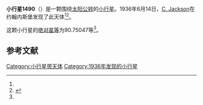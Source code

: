 {{Infobox planet
| bgcolour = #FFFFC0
| name = 1490 Limpopo
| symbol = 
| image = 
| caption = 
| discovery = yes
| discovery_ref = 
| discoverer = [[C._Jackson|C. Jackson]]
| discovery_site = [[约翰内斯堡|约翰内斯堡]] 
| discovered = 1936年6月14日
| designations = yes
| mp_name = 
| named_after = 
| alt_names = 1936 LB/ 1931 BL / 1937 WJ / 1937 YK / 1947 ND / 1965 OD
| mp_category = [[主带小行星|主带小行星]]
| orbit_ref = <ref name="a">[http://ssd.jpl.nasa.gov/sbdb.cgi?sstr=1490 1490 Limpopo] {{Wayback|url=http://ssd.jpl.nasa.gov/sbdb.cgi?sstr=1490 |date=20201119011146 }}，小行星數據庫瀏覽器（JPL Small-Body Database Browser）－[[美国国家航空航天局|美国国家航空航天局]]喷气推进实验室</ref>
| epoch = 2456400.5 (2013年4月18日更新)
| aphelion = {{convert|2.7149220|AU|km|3|abbr=on|lk=out}}
| perihelion = {{convert|1.9908448|AU|km|3|abbr=on}}
| semimajor = {{convert|2.3528834|AU|km|3|abbr=on}}
| eccentricity = 0.1538702
| period = 1318.25378 [[日|日]]<br />3.61[[儒略年|儒略年]]
| avg_speed = 
| inclination = 10.02568
| asc_node = 254.33214
| mean_anomaly = 
| arg_peri = 90.75047
| satellites = 
| physical_characteristics = yes
| dimensions = 
| mass = 
| density = 
| surface_grav = 
| escape_velocity = 
| sidereal_day = 
| axial_tilt = 
| pole_ecliptic_lat = 
| pole_ecliptic_lon = 
| albedo = 
| temperatures= 
| temp_name1 = 
| mean_temp_1 = 
| max_temp_1 = 
| temp_name2 = 
| max_temp_2 = 
| spectral_type = 
| abs_magnitude = 90.75047
}}

'''小行星1490'''（{{lang-en|1490 Limpopo}}）是一颗围绕[[太阳|太阳]][[公转|公转]]的[[小行星|小行星]]。1936年6月14日，[[C._Jackson|C. Jackson]]在约翰内斯堡发现了此天体<ref name="a" /><ref>{{cite news|title=小行星列表|url=http://cfa-www.harvard.edu/iau/lists/NumberedMPs.txt|accessdate=2013-07-08|newspaper=哈佛大学|archive-date=2008-05-17|archive-url=https://web.archive.org/web/20080517010638/http://cfa-www.harvard.edu/iau/lists/NumberedMPs.txt|dead-url=no}}</ref>。

这颗小行星的[[绝对星等|绝对星等]]为90.75047等<ref name="a" />。

==参考文献==
{{reflist}}
{{Minor Planet Number|[[小行星1489|小行星1489]]|[[小行星1491|小行星1491]]}}

{{小天体}}

[[Category:小行星带天体|Category:小行星带天体]]
[[Category:1936年发现的小行星|Category:1936年发现的小行星]]

{{asteroid-stub}}